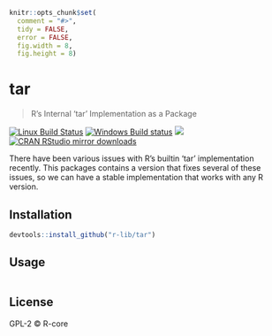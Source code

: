 
```r
knitr::opts_chunk$set(
  comment = "#>",
  tidy = FALSE,
  error = FALSE,
  fig.width = 8,
  fig.height = 8)
```

# tar

> R's Internal 'tar' Implementation as a Package

[![Linux Build Status](https://travis-ci.org/r-lib/tar.svg?branch=master)](https://travis-ci.org/r-lib/tar)
[![Windows Build status](https://ci.appveyor.com/api/projects/status/github/r-lib/tar?svg=true)](https://ci.appveyor.com/project/r-lib/tar)
[![](http://www.r-pkg.org/badges/version/tar)](http://www.r-pkg.org/pkg/tar)
[![CRAN RStudio mirror downloads](http://cranlogs.r-pkg.org/badges/tar)](http://www.r-pkg.org/pkg/tar)


There have been various issues with R's builtin 'tar' implementation
recently. This packages contains a version that fixes several of these
issues, so we can have a stable implementation that works with any R version.

## Installation

```r
devtools::install_github("r-lib/tar")
```

## Usage

```r
```

## License

GPL-2 © R-core
